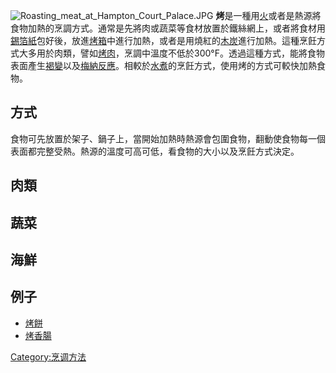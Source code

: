 [[File:Roasting_meat_at_Hampton_Court_Palace.JPG|thumb]]
'''烤'''是一種用[[火|火]]或者是熱源將食物加熱的烹調方式。通常是先將肉或蔬菜等食材放置於鐵絲網上，或者將食材用[[錫箔紙|錫箔紙]]包好後，放進[[烤箱|烤箱]]中進行加熱，或者是用燒紅的[[木炭|木炭]]進行加熱。這種烹飪方式大多用於肉類，譬如[[烤肉|烤肉]]，烹調中溫度不低於300°F。透過這種方式，能將食物表面產生[[褐變|褐變]]以及[[梅納反應|梅納反應]]。相較於[[水煮|水煮]]的烹飪方式，使用烤的方式可較快加熱食物。

==方式==
食物可先放置於架子、鍋子上，當開始加熱時熱源會包圍食物，翻動使食物每一個表面都完整受熱。熱源的溫度可高可低，看食物的大小以及烹飪方式決定。

==肉類==

==蔬菜==

==海鮮==

==例子==
*[[烤餅|烤餅]]
*[[烤香腸|烤香腸]]

{{烹飪技術}}

{{Food-and-drink-stub}}
[[Category:烹调方法|Category:烹调方法]]